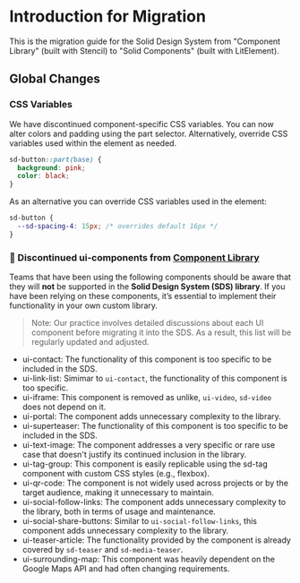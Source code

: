 
# Introduction for Migration

This is the migration guide for the Solid Design System from "Component Library" (built with Stencil) to "Solid Components" (built with LitElement).

## Global Changes

### CSS Variables

We have discontinued component-specific CSS variables. You can now alter colors and padding using the part selector. Alternatively, override CSS variables used within the element as needed.

```css
sd-button::part(base) {
  background: pink;
  color: black;
}
```

As an alternative you can override CSS variables used in the element:

```css
sd-button {
  --sd-spacing-4: 15px; /* overrides default 16px */
}
```

### 🚫 Discontinued ui-components from [Component Library](https://component-library.fe.union-investment.de/latest/storybook/index.html)

Teams that have been using the following components should be aware that they will **not** be supported in the **Solid Design System (SDS) library**. If you have been relying on these components, it’s essential to implement their functionality in your own custom library.

> Note: Our practice involves detailed discussions about each UI component before migrating it into the SDS. As a result, this list will be regularly updated and adjusted.

- ui-contact: The functionality of this component is too specific to be included in the SDS.
- ui-link-list: Simimar to `ui-contact`, the functionality of this component is too specific.
- ui-iframe: This component is removed as unlike, `ui-video`, `sd-video` does not depend on it.
- ui-portal: The component adds unnecessary complexity to the library.
- ui-superteaser: The functionality of this component is too specific to be included in the SDS.
- ui-text-image: The component addresses a very specific or rare use case that doesn't justify its continued inclusion in the library.
- ui-tag-group: This component is easily replicable using the sd-tag component with custom CSS styles (e.g., flexbox).
- ui-qr-code: The component is not widely used across projects or by the target audience, making it unnecessary to maintain.
- ui-social-follow-links: The component adds unnecessary complexity to the library, both in terms of usage and maintenance.
- ui-social-share-buttons: Similar to `ui-social-follow-links`, this component adds unnecessary complexity to the library.
- ui-teaser-article: The functionality provided by the component is already covered by `sd-teaser` and `sd-media-teaser`.
- ui-surrounding-map: This component was heavily dependent on the Google Maps API and had often changing requirements.

